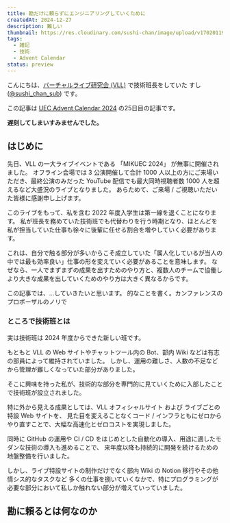 ```yaml
---
title: 勘だけに頼らずにエンジニアリングしていくために
createdAt: 2024-12-27
description: 難しい
thumbnail: https://res.cloudinary.com/sushi-chan/image/upload/v1702011939/tech/ductile-ui/77F63757-A907-4D8D-9134-8F1BD3C472BF_1_201_a_kvntt0.jpg
tags:
  - 雑記
  - 技術
  - Advent Calendar
status: preview
---
```


こんにちは、[バーチャルライブ研究会 (VLL)](https://x.com/uec_VL_Lab) で技術班長をしていた すし ([@sushi_chan_sub](https://x.com/sushi_chan_sub)) です。

この記事は [UEC Advent Calendar 2024](https://adventar.org/calendars/10127) の25日目の記事です。

**遅刻してしまいすみませんでした。**

## はじめに

先日、VLL の一大ライブイベントである 「MIKUEC 2024」 が無事に開催されました。
オフライン会場では 3 公演開催して合計 1000 人以上の方にご来場いただき、最終公演のみだった YouTube 配信でも最大同時視聴者数 1000 人を超えるなど大盛況のライブとなりました。
あらためて、ご来場 / ご視聴いただいた皆様に感謝申し上げます。

<UrlCard url="https://mikuec.com/2024/" />

このライブをもって、私を含む 2022 年度入学生は第一線を退くことになります。
私が班長を務めていた技術班でも代替わりを行う時期となり、ほとんどを私が担当していた仕事も徐々に後輩に任せる割合を増やしていく必要があります。

これは、自分で触る部分が多いからこそ成立していた「属人化しているが当人の中では最も効率良い」仕事の形を変えていく必要があることを意味します。
なぜなら、一人でまずまずの成果を出すためのやり方と、複数人のチームで協働しより大きな成果を出していくためのやり方は大きく異なるからです。

<Message type="warn">
この記事では、...していきたいと思います。
的なことを書く。カンファレンスのプロポーザルのノリで
</Message>

### ところで技術班とは

実は技術班は 2024 年度からできた新しい班です。

もともと VLL の Web サイトやチャットツール内の Bot、部内 Wiki などは有志の部員によって維持されていました。
しかし、運用の難しさ、人数の不足などから管理が難しくなっていた部分がありました。

そこに興味を持った私が、技術的な部分を専門的に見ていくために入部したことで技術班が設立されました。

特に外から見える成果としては、VLL オフィシャルサイト および ライブごとの特設 Web サイトを、
見た目を変えることなくコード / インフラともにゼロからやり直すことで、大幅な高速化とゼロコストを実現しました。

<UrlCard url="https://mikuec.com" />

同時に GitHub の運用や CI / CD をはじめとした自動化の導入、用途に適したモダンな技術の導入も進めることで、
来年度以降も持続的に開発を続けるための地盤整備を行いました。

しかし、ライブ特設サイトの制作だけでなく部内 Wiki の Notion 移行やその他情シス的なタスクなど
多くの仕事を捌いていくなかで、特にプログラミングが必要な部分において私しか触れない部分が増えていっていました。

## 勘に頼るとは何なのか
